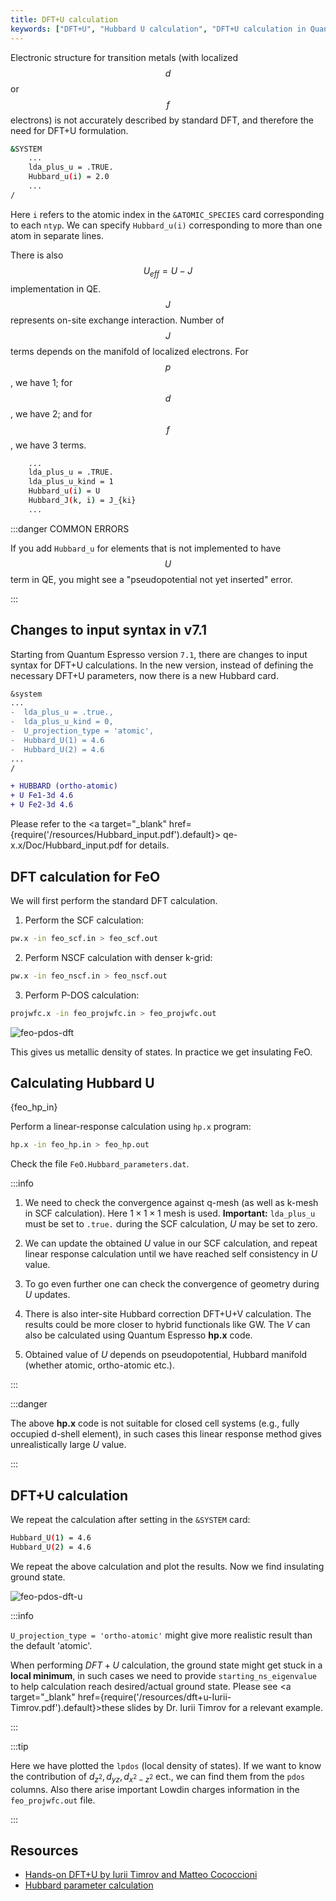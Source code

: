 ```yaml
---
title: DFT+U calculation
keywords: ["DFT+U", "Hubbard U calculation", "DFT+U calculation in Quantum Espresso", "LDA+U"]
---
```


Electronic structure for transition metals (with localized $$d$$ or $$f$$
electrons) is not accurately described by standard DFT, and therefore the need
for DFT+U formulation.

```bash
&SYSTEM
    ...
    lda_plus_u = .TRUE.
    Hubbard_u(i) = 2.0
    ...
/
```

Here `i` refers to the atomic index in the `&ATOMIC_SPECIES` card corresponding
to each `ntyp`. We can specify `Hubbard_u(i)` corresponding to more than one
atom in separate lines.

There is also $$U_{eff} = U - J$$ implementation in QE. $$J$$ represents on-site
exchange interaction. Number of $$J$$ terms depends on the manifold of localized
electrons. For $$p$$, we have 1; for $$d$$, we have 2; and for $$f$$, we have 3
terms.

```bash
    ...
    lda_plus_u = .TRUE.
    lda_plus_u_kind = 1
    Hubbard_u(i) = U
    Hubbard_J(k, i) = J_{ki}
    ...
```

:::danger COMMON ERRORS

If you add `Hubbard_u` for elements that is not implemented to have $$U$$ term
in QE, you might see a "pseudopotential not yet inserted" error.

:::

## Changes to input syntax in v7.1

Starting from Quantum Espresso version `7.1`, there are changes to input syntax
for DFT+U calculations. In the new version, instead of defining the necessary
DFT+U parameters, now there is a new Hubbard card.

```diff
&system
...
-  lda_plus_u = .true.,
-  lda_plus_u_kind = 0,
-  U_projection_type = 'atomic',
-  Hubbard_U(1) = 4.6
-  Hubbard_U(2) = 4.6
...
/

+ HUBBARD (ortho-atomic)
+ U Fe1-3d 4.6
+ U Fe2-3d 4.6
```

Please refer to the <a target="_blank"
href={require('/resources/Hubbard_input.pdf').default}>
qe-x.x/Doc/Hubbard_input.pdf</a> for details.

## DFT calculation for FeO

We will first perform the standard DFT calculation.

1. Perform the SCF calculation:
```bash
pw.x -in feo_scf.in > feo_scf.out
```

2. Perform NSCF calculation with denser k-grid:
```bash
pw.x -in feo_nscf.in > feo_nscf.out
```

3. Perform P-DOS calculation:
```bash
projwfc.x -in feo_projwfc.in > feo_projwfc.out
```

<picture>
  <source type="image/webp" srcSet={require("/img/feo-pdos-dft.webp").default} />
  <img src={require("/img/feo-pdos-dft.png").default} alt="feo-pdos-dft" />
</picture>

This gives us metallic density of states. In practice we get insulating FeO.

## Calculating Hubbard U


<CodeBlock language="bash" title="src/FeO/feo_hp.in" showLineNumbers>{feo_hp_in}</CodeBlock>

Perform a linear-response calculation using `hp.x` program:
```bash
hp.x -in feo_hp.in > feo_hp.out
```

Check the file `FeO.Hubbard_parameters.dat`.

:::info

1. We need to check the convergence against q-mesh (as well as k-mesh in SCF
calculation). Here $1\times 1\times 1$ mesh is used. **Important:** `lda_plus_u`
must be set to `.true.` during the SCF calculation, $U$ may be set to zero.

2. We can update the obtained $U$ value in our SCF calculation, and repeat
linear response calculation until we have reached self consistency in $U$ value.

3. To go even further one can check the convergence of geometry during $U$
updates.

4. There is also inter-site Hubbard correction DFT+U+V calculation. The results
could be more closer to hybrid functionals like GW. The $V$ can also be
calculated using Quantum Espresso **hp.x** code.

5. Obtained value of $U$ depends on pseudopotential, Hubbard manifold (whether
atomic, ortho-atomic etc.).

:::

:::danger

The above **hp.x** code is not suitable for closed cell systems (e.g., fully
occupied d-shell element), in such cases this linear response method gives
unrealistically large $U$ value.

:::

## DFT+U calculation

We repeat the calculation after setting in the `&SYSTEM` card:
```bash
Hubbard_U(1) = 4.6
Hubbard_U(2) = 4.6
```

We repeat the above calculation and plot the results. Now we find insulating
ground state.

<picture>
  <source type="image/webp" srcSet={require("/img/feo-pdos-dft-u.webp").default} />
  <img src={require("/img/feo-pdos-dft-u.png").default} alt="feo-pdos-dft-u" />
</picture>

:::info

`U_projection_type = 'ortho-atomic'` might give more realistic result than the
default 'atomic'.

When performing $DFT+U$ calculation, the ground state might get stuck in a
**local minimum**, in such cases we need to provide `starting_ns_eigenvalue` to
help calculation reach desired/actual ground state. Please see <a target="_blank"
href={require('/resources/dft+u-Iurii-Timrov.pdf').default}>these slides</a> by
Dr. Iurii Timrov for a relevant example.

:::

:::tip

Here we have plotted the `lpdos` (local density of states). If we want to know
the contribution of $d_{z^2}, d_{yz}, d_{x^2-z^2}$ ect., we can find them from
the `pdos` columns. Also there arise important Lowdin charges information in the
`feo_projwfc.out` file.

:::


## Resources

- [Hands-on DFT+U by Iurii Timrov and Matteo Cococcioni](https://youtu.be/34mHl0Iw2_E)
- [Hubbard parameter calculation](https://youtu.be/64JKOF5lh2U)
